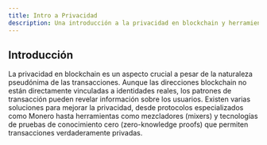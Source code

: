 ```yaml
---
title: Intro a Privacidad
description: Una introducción a la privacidad en blockchain y herramientas disponibles.
---
```


## Introducción

La privacidad en blockchain es un aspecto crucial a pesar de la naturaleza pseudónima de las transacciones. Aunque las direcciones blockchain no están directamente vinculadas a identidades reales, los patrones de transacción pueden revelar información sobre los usuarios. Existen varias soluciones para mejorar la privacidad, desde protocolos especializados como Monero hasta herramientas como mezcladores (mixers) y tecnologías de pruebas de conocimiento cero (zero-knowledge proofs) que permiten transacciones verdaderamente privadas.